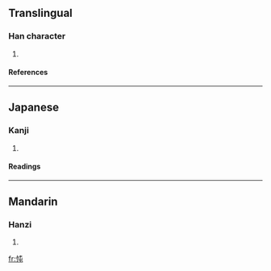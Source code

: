 ==Translingual==
===Han character===
{{Han char|rn=61|rad=心|as=04|sn=7|four=9501<sub>7</sub>|canj=心心山 (PPU)}}
# {{defn|Han|sort=心04}}
====References====
{{Han ref|kx=0378.190|dkj=10388|dj=0706.190|hdz=42276.090|uh=5FF3|ud=24563|bh=CADC|bd=51932}}
----
==Japanese==
===Kanji===
{{ja-kanji|grade=|rs=心04}}
# {{defn|Japanese}} 
====Readings====
{{ja-readings|on=[[とん]] (ton), [[どん]] (don), [[しゅん]] (shun)|kun=[[うれえる]] (ureeru)}}
----
==Mandarin==
===Hanzi===
{{cmn-hanzi|pin=[[tún]] ([[tun2]])|wg=t'un<sup>2</sup>}}
# {{defn|Mandarin}}

[[fr:忳]]